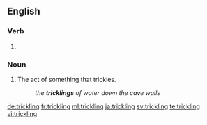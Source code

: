 ==English==

===Verb===
{{head|en|present participle}}

# {{present participle of|trickle|lang=en}}

===Noun===
{{en-noun}}

# The act of something that trickles.
#: ''the '''tricklings''' of water down the cave walls''

[[de:trickling]]
[[fr:trickling]]
[[ml:trickling]]
[[ja:trickling]]
[[sv:trickling]]
[[te:trickling]]
[[vi:trickling]]